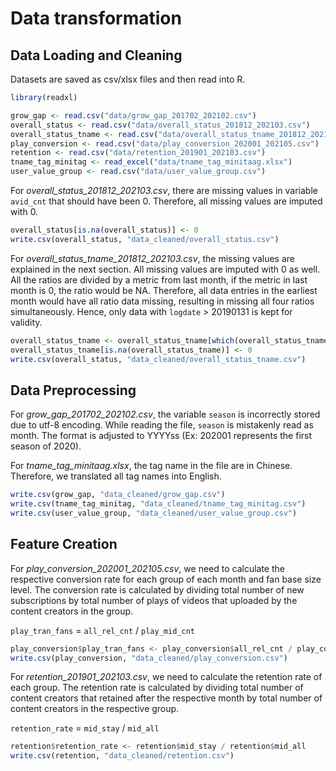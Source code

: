 # Data transformation

## Data Loading and Cleaning

Datasets are saved as csv/xlsx files and then read into R.

```r
library(readxl)

grow_gap <- read.csv("data/grow_gap_201702_202102.csv")
overall_status <- read.csv("data/overall_status_201812_202103.csv")
overall_status_tname <- read.csv("data/overall_status_tname_201812_202103.csv")
play_conversion <- read.csv("data/play_conversion_202001_202105.csv")
retention <- read.csv("data/retention_201901_202103.csv")
tname_tag_minitag <- read_excel("data/tname_tag_minitaag.xlsx")
user_value_group <- read.csv("data/user_value_group.csv")
```

For *overall_status_201812_202103.csv*, there are missing values in variable `avid_cnt` that should have been 0. Therefore, all missing values are imputed with 0.

```r
overall_status[is.na(overall_status)] <- 0
write.csv(overall_status, "data_cleaned/overall_status.csv")
```

For *overall_status_tname_201812_202103.csv*, the missing values are explained in the next section. All missing values are imputed with 0 as well. All the ratios are divided by a metric from last month, if the metric in last month is 0, the ratio would be NA. Therefore, all data entries in the earliest month would have all ratio data missing, resulting in missing all four ratios simultaneously. Hence, only data with `logdate` \> 20190131 is kept for validity.

```r
overall_status_tname <- overall_status_tname[which(overall_status_tname$log_date > 20190131), ]
overall_status_tname[is.na(overall_status_tname)] <- 0
write.csv(overall_status, "data_cleaned/overall_status_tname.csv")
```

## Data Preprocessing

For *grow_gap_201702_202102.csv*, the variable `season` is incorrectly stored due to utf-8 encoding. While reading the file, `season` is mistakenly read as month. The format is adjusted to YYYYss (Ex: 202001 represents the first season of 2020).

For *tname_tag_minitaag.xlsx*, the tag name in the file are in Chinese. Therefore, we translated all tag names into English.

```r
write.csv(grow_gap, "data_cleaned/grow_gap.csv")
write.csv(tname_tag_minitag, "data_cleaned/tname_tag_minitag.csv")
write.csv(user_value_group, "data_cleaned/user_value_group.csv")
```

## Feature Creation

For *play_conversion_202001_202105.csv*, we need to calculate the respective conversion rate for each group of each month and fan base size level. The conversion rate is calculated by dividing total number of new subscriptions by total number of plays of videos that uploaded by the content creators in the group.

`play_tran_fans` = `all_rel_cnt` / `play_mid_cnt`

```r
play_conversion$play_tran_fans <- play_conversion$all_rel_cnt / play_conversion$play_mid_cnt
write.csv(play_conversion, "data_cleaned/play_conversion.csv")
```

For *retention_201901_202103.csv*, we need to calculate the retention rate of each group. The retention rate is calculated by dividing total number of content creators that retained after the respective month by total number of content creators in the respective group.

`retention_rate` = `mid_stay` / `mid_all`

```r
retention$retention_rate <- retention$mid_stay / retention$mid_all
write.csv(retention, "data_cleaned/retention.csv")
```
